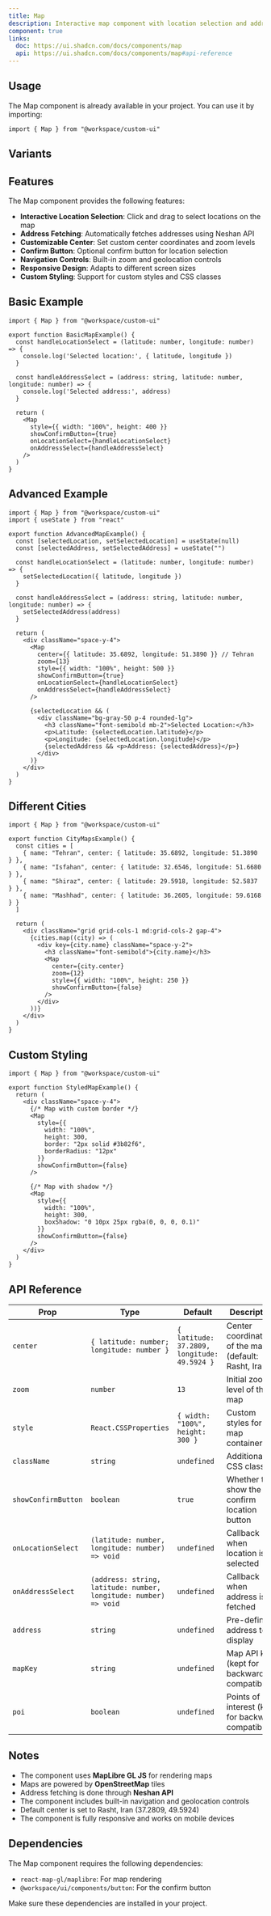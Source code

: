 ```yaml
---
title: Map
description: Interactive map component with location selection and address fetching
component: true
links:
  doc: https://ui.shadcn.com/docs/components/map
  api: https://ui.shadcn.com/docs/components/map#api-reference
---
```


<ComponentPreview
  name="map"
  description="Interactive map component with location selection and address fetching capabilities"
  align="center"
/>

## Usage

The Map component is already available in your project. You can use it by importing:

```tsx
import { Map } from "@workspace/custom-ui"
```

<ComponentSource
  name="map"
  title="components/map.tsx"
/>

## Variants

<ComponentPreview
  name="map-variants"
  description="Different map variants and configurations"
/>

## Features

The Map component provides the following features:

- **Interactive Location Selection**: Click and drag to select locations on the map
- **Address Fetching**: Automatically fetches addresses using Neshan API
- **Customizable Center**: Set custom center coordinates and zoom levels
- **Confirm Button**: Optional confirm button for location selection
- **Navigation Controls**: Built-in zoom and geolocation controls
- **Responsive Design**: Adapts to different screen sizes
- **Custom Styling**: Support for custom styles and CSS classes

## Basic Example

```tsx
import { Map } from "@workspace/custom-ui"

export function BasicMapExample() {
  const handleLocationSelect = (latitude: number, longitude: number) => {
    console.log('Selected location:', { latitude, longitude })
  }

  const handleAddressSelect = (address: string, latitude: number, longitude: number) => {
    console.log('Selected address:', address)
  }

  return (
    <Map
      style={{ width: "100%", height: 400 }}
      showConfirmButton={true}
      onLocationSelect={handleLocationSelect}
      onAddressSelect={handleAddressSelect}
    />
  )
}
```

## Advanced Example

```tsx
import { Map } from "@workspace/custom-ui"
import { useState } from "react"

export function AdvancedMapExample() {
  const [selectedLocation, setSelectedLocation] = useState(null)
  const [selectedAddress, setSelectedAddress] = useState("")

  const handleLocationSelect = (latitude: number, longitude: number) => {
    setSelectedLocation({ latitude, longitude })
  }

  const handleAddressSelect = (address: string, latitude: number, longitude: number) => {
    setSelectedAddress(address)
  }

  return (
    <div className="space-y-4">
      <Map
        center={{ latitude: 35.6892, longitude: 51.3890 }} // Tehran
        zoom={13}
        style={{ width: "100%", height: 500 }}
        showConfirmButton={true}
        onLocationSelect={handleLocationSelect}
        onAddressSelect={handleAddressSelect}
      />
      
      {selectedLocation && (
        <div className="bg-gray-50 p-4 rounded-lg">
          <h3 className="font-semibold mb-2">Selected Location:</h3>
          <p>Latitude: {selectedLocation.latitude}</p>
          <p>Longitude: {selectedLocation.longitude}</p>
          {selectedAddress && <p>Address: {selectedAddress}</p>}
        </div>
      )}
    </div>
  )
}
```

## Different Cities

```tsx
import { Map } from "@workspace/custom-ui"

export function CityMapsExample() {
  const cities = [
    { name: "Tehran", center: { latitude: 35.6892, longitude: 51.3890 } },
    { name: "Isfahan", center: { latitude: 32.6546, longitude: 51.6680 } },
    { name: "Shiraz", center: { latitude: 29.5918, longitude: 52.5837 } },
    { name: "Mashhad", center: { latitude: 36.2605, longitude: 59.6168 } }
  ]

  return (
    <div className="grid grid-cols-1 md:grid-cols-2 gap-4">
      {cities.map((city) => (
        <div key={city.name} className="space-y-2">
          <h3 className="font-semibold">{city.name}</h3>
          <Map
            center={city.center}
            zoom={12}
            style={{ width: "100%", height: 250 }}
            showConfirmButton={false}
          />
        </div>
      ))}
    </div>
  )
}
```

## Custom Styling

```tsx
import { Map } from "@workspace/custom-ui"

export function StyledMapExample() {
  return (
    <div className="space-y-4">
      {/* Map with custom border */}
      <Map
        style={{ 
          width: "100%", 
          height: 300,
          border: "2px solid #3b82f6",
          borderRadius: "12px"
        }}
        showConfirmButton={false}
      />
      
      {/* Map with shadow */}
      <Map
        style={{ 
          width: "100%", 
          height: 300,
          boxShadow: "0 10px 25px rgba(0, 0, 0, 0.1)"
        }}
        showConfirmButton={false}
      />
    </div>
  )
}
```

## API Reference

| Prop | Type | Default | Description |
|------|------|---------|-------------|
| `center` | `{ latitude: number; longitude: number }` | `{ latitude: 37.2809, longitude: 49.5924 }` | Center coordinates of the map (default: Rasht, Iran) |
| `zoom` | `number` | `13` | Initial zoom level of the map |
| `style` | `React.CSSProperties` | `{ width: "100%", height: 300 }` | Custom styles for the map container |
| `className` | `string` | `undefined` | Additional CSS classes |
| `showConfirmButton` | `boolean` | `true` | Whether to show the confirm location button |
| `onLocationSelect` | `(latitude: number, longitude: number) => void` | `undefined` | Callback when location is selected |
| `onAddressSelect` | `(address: string, latitude: number, longitude: number) => void` | `undefined` | Callback when address is fetched |
| `address` | `string` | `undefined` | Pre-defined address to display |
| `mapKey` | `string` | `undefined` | Map API key (kept for backward compatibility) |
| `poi` | `boolean` | `undefined` | Points of interest (kept for backward compatibility) |

## Notes

- The component uses **MapLibre GL JS** for rendering maps
- Maps are powered by **OpenStreetMap** tiles
- Address fetching is done through **Neshan API**
- The component includes built-in navigation and geolocation controls
- Default center is set to Rasht, Iran (37.2809, 49.5924)
- The component is fully responsive and works on mobile devices

## Dependencies

The Map component requires the following dependencies:

- `react-map-gl/maplibre`: For map rendering
- `@workspace/ui/components/button`: For the confirm button

Make sure these dependencies are installed in your project.
